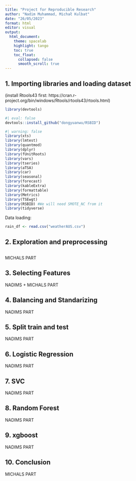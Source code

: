 ```yaml
---
title: "Project for Reproducible Research"
author: "Nadim Muhammad, Michał Kulbat"
date: "26/05/2023"
format: html
editor: visual
output: 
  html_document:
    theme: spacelab
    highlight: tango
    toc: true
    toc_float:
      collapsed: false
      smooth_scroll: true
---
```


## 1. Importing libraries and loading dataset

(install Rtools43 first: https://cran.r-project.org/bin/windows/Rtools/rtools43/rtools.html)

```r
library(devtools)
```

```r
#| eval: false
devtools::install_github("dongyuanwu/RSBID")
```

```r
#| warning: false
library(xts)
library(lmtest)
library(quantmod)
library(dplyr)
library(fUnitRoots)
library(vars)
library(tseries)
library(aTSA)
library(car)
library(seasonal)
library(forecast)
library(kableExtra)
library(formattable)
library(Metrics)
library(TSEwgt)
library(RSBID) #We will need SMOTE_NC from it
library(tidyverse)
```


Data loading:
```r
rain_df <- read.csv("weatherAUS.csv")
```


## 2. Exploration and preprocessing

```r

```
MICHALS PART

## 3. Selecting Features

NADIMS + MICHALS PART

## 4. Balancing and Standarizing

NADIMS PART

## 5. Split train and test

NADIMS PART

## 6. Logistic Regression

NADIMS PART

## 7. SVC

NADIMS PART

## 8. Random Forest

NADIMS PART

## 9. xgboost

NADIMS PART

## 10. Conclusion

MICHALS PART

